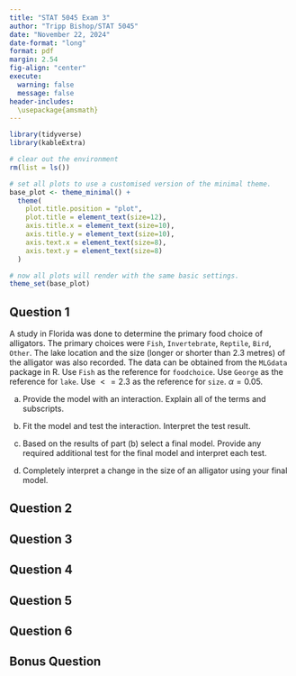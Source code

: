 ---
title: "STAT 5045 Exam 3"
author: "Tripp Bishop/STAT 5045"
date: "November 22, 2024"
date-format: "long"
format: pdf
margin: 2.54
fig-align: "center"
execute: 
  warning: false
  message: false
header-includes:
  \usepackage{amsmath}
---

```{r setup}
library(tidyverse)
library(kableExtra)

# clear out the environment
rm(list = ls())

# set all plots to use a customised version of the minimal theme.
base_plot <- theme_minimal() +
  theme(
    plot.title.position = "plot",
    plot.title = element_text(size=12),
    axis.title.x = element_text(size=10),
    axis.title.y = element_text(size=10),
    axis.text.x = element_text(size=8),
    axis.text.y = element_text(size=8)
  )

# now all plots will render with the same basic settings.
theme_set(base_plot)

```

## Question 1
A study in Florida was done to determine the primary food choice of alligators. 
The primary choices were `Fish`, `Invertebrate`, `Reptile`, `Bird`, `Other`. The 
lake location and the size (longer or shorter than 2.3 metres) of the alligator 
was also recorded. The data can be obtained from the `MLGdata` package in R. Use 
`Fish` as the reference for `foodchoice`. Use `George` as the reference for 
`lake`. Use $<= 2.3$ as the reference for `size`. $\alpha=0.05$.

(a) Provide the model with an interaction. Explain all of the terms and 
subscripts.



(b) Fit the model and test the interaction. Interpret the test result.



(c) Based on the results of part (b) select a final model. Provide any required
additional test for the final model and interpret each test.



(d) Completely interpret a change in the size of an alligator using your final 
model.


## Question 2





## Question 3




## Question 4





## Question 5





## Question 6




## Bonus Question




